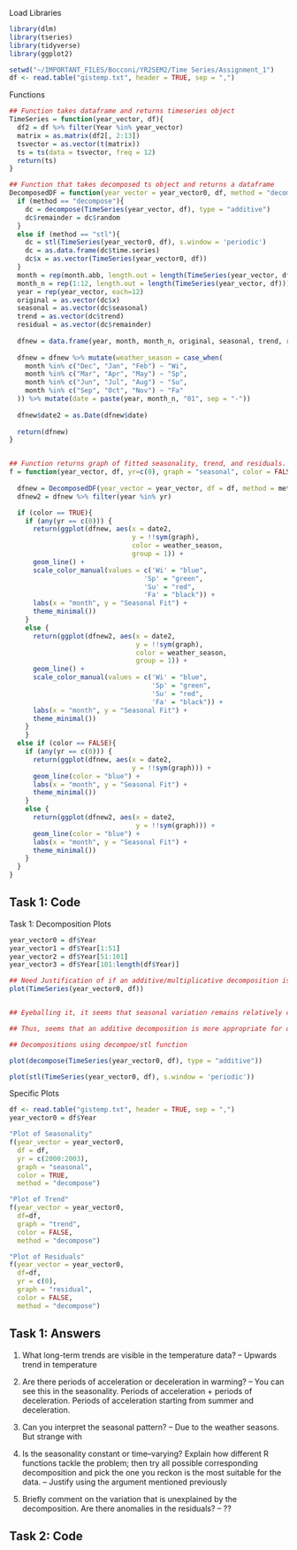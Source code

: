 Load Libraries
```r
library(dlm)
library(tseries)
library(tidyverse)
library(ggplot2)

setwd("~/IMPORTANT_FILES/Bocconi/YR2SEM2/Time Series/Assignment_1")
df <- read.table("gistemp.txt", header = TRUE, sep = ",")
```

Functions
```r
## Function takes dataframe and returns timeseries object
TimeSeries = function(year_vector, df){
  df2 = df %>% filter(Year %in% year_vector)
  matrix = as.matrix(df2[, 2:13])
  tsvector = as.vector(t(matrix))
  ts = ts(data = tsvector, freq = 12)
  return(ts)
} 

## Function that takes decomposed ts object and returns a dataframe
DecomposedDF = function(year_vector = year_vector0, df, method = "decompose"){
  if (method == "decompose"){
    dc = decompose(TimeSeries(year_vector, df), type = "additive")
    dc$remainder = dc$random
  } 
  else if (method == "stl"){
    dc = stl(TimeSeries(year_vector0, df), s.window = 'periodic')
    dc = as.data.frame(dc$time.series)
    dc$x = as.vector(TimeSeries(year_vector0, df))
  }
  month = rep(month.abb, length.out = length(TimeSeries(year_vector, df)))
  month_n = rep(1:12, length.out = length(TimeSeries(year_vector, df)))
  year = rep(year_vector, each=12)
  original = as.vector(dc$x)
  seasonal = as.vector(dc$seasonal)
  trend = as.vector(dc$trend)
  residual = as.vector(dc$remainder)
  
  dfnew = data.frame(year, month, month_n, original, seasonal, trend, residual)
  
  dfnew = dfnew %>% mutate(weather_season = case_when(
    month %in% c("Dec", "Jan", "Feb") ~ "Wi",
    month %in% c("Mar", "Apr", "May") ~ "Sp",
    month %in% c("Jun", "Jul", "Aug") ~ "Su",
    month %in% c("Sep", "Oct", "Nov") ~ "Fa"
  )) %>% mutate(date = paste(year, month_n, "01", sep = "-"))
  
  dfnew$date2 = as.Date(dfnew$date)
  
  return(dfnew)
}


## Function returns graph of fitted seasonality, trend, and residuals.
f = function(year_vector, df, yr=c(0), graph = "seasonal", color = FALSE, method = "decompose"){
  
  dfnew = DecomposedDF(year_vector = year_vector, df = df, method = method)
  dfnew2 = dfnew %>% filter(year %in% yr)

  if (color == TRUE){
    if (any(yr == c(0))) {
      return(ggplot(dfnew, aes(x = date2, 
                               y = !!sym(graph), 
                               color = weather_season,
                               group = 1)) + 
      geom_line() + 
      scale_color_manual(values = c('Wi' = "blue",
                                  'Sp' = "green",
                                  'Su' = "red",
                                  'Fa' = "black")) +
      labs(x = "month", y = "Seasonal Fit") + 
      theme_minimal())
    }
    else {
      return(ggplot(dfnew2, aes(x = date2, 
                                y = !!sym(graph), 
                                color = weather_season, 
                                group = 1)) + 
      geom_line() +
      scale_color_manual(values = c('Wi' = "blue",
                                    'Sp' = "green",
                                    'Su' = "red",
                                    'Fa' = "black")) + 
      labs(x = "month", y = "Seasonal Fit") + 
      theme_minimal())  
    }
    }
  else if (color == FALSE){
    if (any(yr == c(0))) {
      return(ggplot(dfnew, aes(x = date2, 
                               y = !!sym(graph))) + 
      geom_line(color = "blue") + 
      labs(x = "month", y = "Seasonal Fit") + 
      theme_minimal())
    }
    else {
      return(ggplot(dfnew2, aes(x = date2, 
                                y = !!sym(graph))) + 
      geom_line(color = "blue") +
      labs(x = "month", y = "Seasonal Fit") + 
      theme_minimal())  
    }
  }
}
```

## Task 1: Code
Task 1: Decomposition Plots
```r

year_vector0 = df$Year
year_vector1 = df$Year[1:51]
year_vector2 = df$Year[51:101]
year_vector3 = df$Year[101:length(df$Year)]

## Need Justification of if an additive/multiplicative decomposition is used. 
plot(TimeSeries(year_vector0, df))


## Eyeballing it, it seems that seasonal variation remains relatively constant at every level. The size of the seasonal effect does not seem to be proportional to the level of the time series. 

## Thus, seems that an additive decomposition is more appropriate for our analysis.

## Decompositions using decompoe/stl function

plot(decompose(TimeSeries(year_vector0, df), type = "additive"))

plot(stl(TimeSeries(year_vector0, df), s.window = 'periodic'))
```

Specific Plots
```r
df <- read.table("gistemp.txt", header = TRUE, sep = ",")
year_vector0 = df$Year

"Plot of Seasonality"
f(year_vector = year_vector0, 
  df = df, 
  yr = c(2000:2003), 
  graph = "seasonal", 
  color = TRUE,
  method = "decompose")

"Plot of Trend"
f(year_vector = year_vector0, 
  df=df, 
  graph = "trend", 
  color = FALSE,
  method = "decompose")

"Plot of Residuals"
f(year_vector = year_vector0, 
  df=df, 
  yr = c(0), 
  graph = "residual", 
  color = FALSE,
  method = "decompose")
```

## Task 1: Answers

1. What long-term trends are visible in the temperature data?
-- Upwards trend in temperature

2. Are there periods of acceleration or deceleration in warming?
-- You can see this in the seasonality. Periods of acceleration + periods of deceleration. Periods of acceleration starting from summer and deceleration. 


3. Can you interpret the seasonal pattern?
-- Due to the weather seasons. But strange with 

4. Is the seasonality constant or time–varying? Explain how different R functions tackle the problem; then try all possible corresponding decomposition and pick the one you reckon is the most suitable for the data.
-- Justify using the argument mentioned previously 

5. Briefly comment on the variation that is unexplained by the decomposition. Are there
anomalies in the residuals?
-- ?? 

## Task 2: Code

```r




```

































